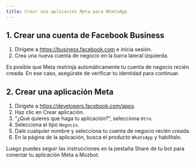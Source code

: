```yaml
---
title: Crear una aplicación Meta para WhatsApp
---
```


## 1. Crear una cuenta de Facebook Business

1. Dirígete a https://business.facebook.com e inicia sesión.
2. Crea una nueva cuenta de negocio en la barra lateral izquierda.

<Info>
  Es posible que Meta restrinja automáticamente tu cuenta de negocio recién creada. En ese caso, asegúrate de verificar tu identidad para continuar.
</Info>

## 2. Crear una aplicación Meta

1. Dirígete a https://developers.facebook.com/apps.
2. Haz clic en Crear aplicación.
3. "¿Qué quieres que haga tu aplicación?", selecciona `Otro`.
4. Selecciona el tipo `Negocio`.
5. Dale cualquier nombre y selecciona tu cuenta de negocio recién creada.
6. En la página de la aplicación, busca el producto `WhatsApp` y habilítalo.

Luego puedes seguir las instrucciones en la pestaña Share de tu bot para conectar tu aplicación Meta a Mozbot.
